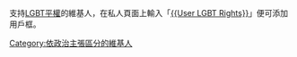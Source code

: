 支持[[LGBT|LGBT平權]]的維基人，在私人頁面上輸入「[[Template:User_LGBT_Rights|<nowiki>{{User LGBT Rights}}</nowiki>]]」便可添加用戶框。

[[Category:依政治主張區分的維基人|Category:依政治主張區分的維基人]]